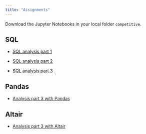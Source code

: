 ```yaml
---
title: "Assignments"
---
```


Download the Jupyter Notebooks in your local folder `competitive`. 

## SQL 

- [SQL analysis part 1](https://colab.research.google.com/github/kirenz/lab-competitive/blob/main/code/analysis-1-c.ipynb)

- [SQL analysis part 2](https://colab.research.google.com/github/kirenz/lab-competitive/blob/main/code/analysis-2-c.ipynb)

- [SQL analysis part 3](https://colab.research.google.com/github/kirenz/lab-competitive/blob/main/code/analysis-3-c.ipynb)

## Pandas


- [Analysis part 3 with Pandas](https://colab.research.google.com/github/kirenz/lab-competitive/blob/main/code/analysis-3-pandas.ipynb)

## Altair 

- [Analysis part 3 with Altair](https://colab.research.google.com/github/kirenz/lab-competitive/blob/main/code/analysis-3-altair.ipynb)
